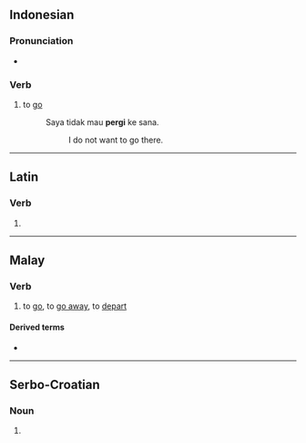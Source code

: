==Indonesian==

===Pronunciation===
* {{IPA|id|/pər.ɡi/}}

===Verb===
{{id-verb}}

# to [[go]]
#: Saya tidak mau '''pergi''' ke sana.
#:: I do not want to go there.

----

==Latin==

===Verb===
{{la-verb-form|pergī}}

# {{inflection of|la|pergō||pres|pasv|inf}}

----

==Malay==

===Verb===
{{ms-verb|head=pĕrgi}}

# to [[go]], to [[go away]], to [[depart]]

====Derived terms====
* {{l|ms|pemergian}}

----

==Serbo-Croatian==

===Noun===
{{sh-noun-form}}

# {{inflection of|sh|perga||dat//loc|s}}